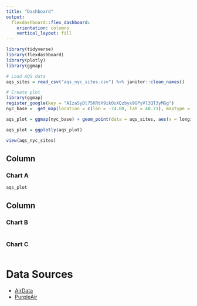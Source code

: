 ```yaml
---
title: "Dashboard"
output: 
  flexdashboard::flex_dashboard:
    orientation: columns
    vertical_layout: fill
---
```


```r
library(tidyverse)
library(flexdashboard)
library(plotly)
library(ggmap)
```

```r
# Load AQS data
aqs_sites = read_csv("aqs_nyc_sites.csv") %>% janitor::clean_names() 
```

```r
# Create plot
library(ggmap)
register_google(key = "AIzaSyDl75KRtX9ikOuXQzbyx9GPyVl3QT3yMGg")
nyc_base =  get_map(location = c(lon = -74.00, lat = 40.71), maptype = "terrain", zoom = 11)

aqs_plot = ggmap(nyc_base) + geom_point(data = aqs_sites, aes(x = longitude, y = latitude), color = "red", size = 1, alpha = 0.5)

aqs_plot = ggplotly(aqs_plot)

view(aqs_nyc_sites)
```


Column {data-width=650}
-----------------------------------------------------------------------

### Chart A

```r
aqs_plot
```

Column {data-width=350}
-----------------------------------------------------------------------

### Chart B

```r

```

### Chart C

```r

```

# Data Sources
- [AirData](link.com)
- [PurpleAir](link.com)